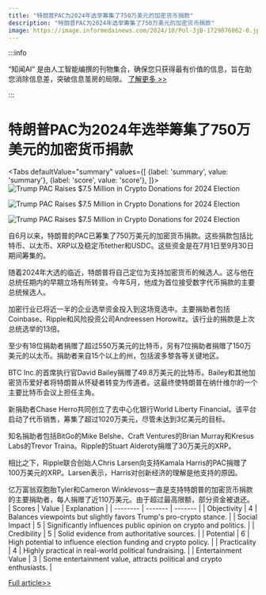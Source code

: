 ```yaml
---
title: "特朗普PAC为2024年选举筹集了750万美元的加密货币捐款"
description: "特朗普PAC为2024年选举筹集了750万美元的加密货币捐款"
image: https://image.informedainews.com/2024/10/Pol-3jB-1729076062-0.jpg
---
```



:::info

“知闻AI“ 是由人工智能编撰的刊物集合，确保您只获得最有价值的信息，旨在助您消除信息差，突破信息茧房的局限。  [了解更多 >>](/)

:::

# 特朗普PAC为2024年选举筹集了750万美元的加密货币捐款


<Tabs
	defaultValue="summary"
	values={[
	{label: 'summary', value: 'summary'},
	{label: 'score', value: 'score'},
]}>
<TabItem value="summary">
<img
  src="https://image.informedainews.com/2024/10/Pol-3jB-1729076062-0.jpg"
  alt="Trump PAC Raises $7.5 Million in Crypto Donations for 2024 Election"
/>

<img
  src="https://image.informedainews.com/2024/10/Pol-rkl-1729076062-1.jpg"
  alt="Trump PAC Raises $7.5 Million in Crypto Donations for 2024 Election"
/>

<img
  src="https://image.informedainews.com/2024/10/Pol-XWV-1729076062-2.jpg"
  alt="Trump PAC Raises $7.5 Million in Crypto Donations for 2024 Election"
/>



自6月以来，特朗普的PAC已筹集了750万美元的加密货币捐款。这些捐款包括比特币、以太币、XRP以及稳定币tether和USDC。这些资金是在7月1日至9月30日期间筹集的。

随着2024年大选的临近，特朗普将自己定位为支持加密货币的候选人。这与他在总统任期内的早期立场有所转变。今年5月，他成为首位接受数字代币捐款的主要总统候选人。

加密行业已将近一半的企业选举资金投入到这场竞选中。主要捐助者包括Coinbase、Ripple和风险投资公司Andreessen Horowitz。该行业的捐款是上次总统选举的13倍。

至少有18位捐助者捐赠了超过550万美元的比特币，另有7位捐助者捐赠了150万美元的以太币。捐助者来自15个以上的州，包括波多黎各等关键地区。

BTC Inc.的首席执行官David Bailey捐赠了49.8万美元的比特币。Bailey和其他加密货币爱好者将特朗普从怀疑者转变为传道者。这最终使特朗普在纳什维尔的一个主要比特币会议上担任主角。

新捐助者Chase Herro共同创立了去中心化银行World Liberty Financial。该平台启动了代币销售，筹集了超过1020万美元，尽管未达到3亿美元的目标。

知名捐助者包括BitGo的Mike Belshe、Craft Ventures的Brian Murray和Kresus Labs的Trevor Traina。Ripple的Stuart Alderoty捐赠了30万美元的XRP。

相比之下，Ripple联合创始人Chris Larsen向支持Kamala Harris的PAC捐赠了100万美元的XRP。Larsen表示，Harris对创新经济的理解是他支持的原因。

亿万富翁双胞胎Tyler和Cameron Winklevoss一直是支持特朗普的加密货币捐款的主要捐助者，每人捐赠了近110万美元。由于超过最高限额，部分资金被退还。
</TabItem>
<TabItem value="score">
	| Scores     | Value   | Explanation |
	| -------- | ------- | ------- |
	| Objectivity  | 4    | Balances viewpoints but slightly favors Trump's pro-crypto stance.    |
	| Social Impact | 5     | Significantly influences public opinion on crypto and politics.    |
	| Credibility    | 5    | Solid evidence from authoritative sources.    |
	| Potential    | 6    | High potential to influence election funding and crypto policy.    |
	| Practicality    | 4    | Highly practical in real-world political fundraising.    |
	| Entertainment Value    | 3    | Some entertainment value, attracts political and crypto enthusiasts.    |
</TabItem>
</Tabs>

[Full article>>](https://www.cnbc.com/2024/10/15/trump-pac-has-raised-about-7point5-million-in-crypto-donations.html)
